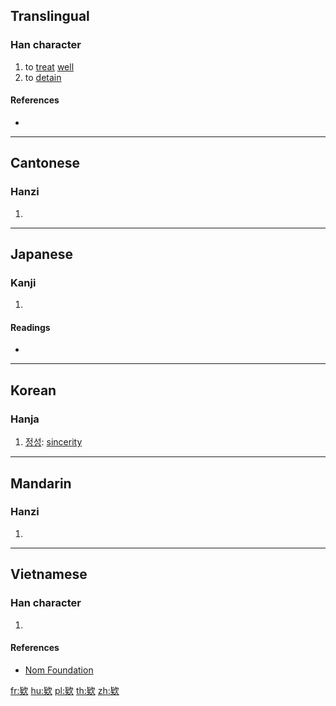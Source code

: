 ==Translingual==

===Han character===
{{Han char|rn=76|rad=欠|as=07|sn=11|four=|canj=PKNO|ids=⿰𠤕欠}}

# to [[treat]] [[well]]
# to [[detain]]

====References====
* {{Han ref|kx=0568.020|dkj=16085|dj=0956.150|hdz=32140.090|uh=6B35|ud=27445}}

----

==Cantonese==

===Hanzi===
{{yue-hanzi|jyut=[[fun2]]|y=fun2}}

# {{defn|lang=yue|sort=欠07}}

----

==Japanese==

===Kanji===
{{ja-kanji|grade=|rs=欠07}}

# {{defn|lang=ja|sort=欠07}}

====Readings====
* {{ja-readings|on=[[かん]] (kan)|kun=}}

----

==Korean==

===Hanja===
{{ko-hanja|hangeul=관|eumhun=|rv=gwan|mr=kwan|y=kwan}}

# [[정성]]: [[sincerity]]

----

==Mandarin==

===Hanzi===
{{cmn-hanzi|pin=[[kuǎn]] ([[kuan3]])|wg=k'uan<sup>3</sup>}}

# {{defn|lang=cmn|sort=欠07}}

----

==Vietnamese==

===Han character===
{{vi-readings|rs=欠07| hanviet = khoản}}

# {{defn|lang=vi|sort=欠07}}

====References====
*[http://nomfoundation.org/common/nom_details.php?codepoint=6b35 Nom Foundation]

[[fr:欵]]
[[hu:欵]]
[[pl:欵]]
[[th:欵]]
[[zh:欵]]